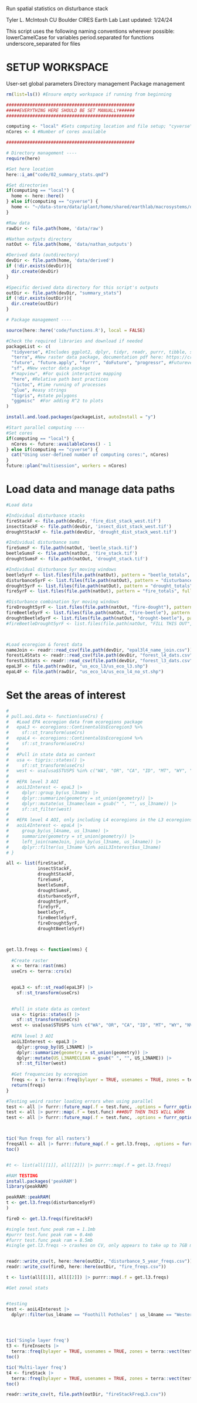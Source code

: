 Run spatial statistics on disturbance stack

Tyler L. McIntosh
CU Boulder CIRES Earth Lab
Last updated: 1/24/24

This script uses the following naming conventions wherever possible:
 lowerCamelCase for variables
 period.separated for functions
 underscore_separated for files


# SETUP WORKSPACE
User-set global parameters
Directory management
Package management

```r

rm(list=ls()) #Ensure empty workspace if running from beginning

#################################################
#####EVERYTHING HERE SHOULD BE SET MANUALLY######
#################################################

computing <- "local" #Sets computing location and file setup; "cyverse" or "local"
nCores <- 4 #Number of cores available

#################################################

# Directory management ----
require(here)

#Set here location
here::i_am("code/02_summary_stats.qmd")

#Set directories
if(computing == "local") {
  home <- here::here()
} else if(computing == "cyverse") {
  home <- "~/data-store/data/iplant/home/shared/earthlab/macrosystems/disturbance-stack-patch-analysis"
}

#Raw data
rawDir <- file.path(home, 'data/raw')

#Nathan outputs directory
natOut <- file.path(home, 'data/nathan_outputs')

#Derived data (outdirectory)
devDir <- file.path(home, 'data/derived')
if (!dir.exists(devDir)){
  dir.create(devDir)
}

#Specific derived data directory for this script's outputs
outDir <- file.path(devDir, "summary_stats")
if (!dir.exists(outDir)){
  dir.create(outDir)
}

# Package management ----

source(here::here('code/functions.R'), local = FALSE)

#Check the required libraries and download if needed
packageList <- c(
  "tidyverse", #Includes ggplot2, dplyr, tidyr, readr, purrr, tibble, stringr, forcats
  "terra", #New raster data package, documentation pdf here: https://cran.r-project.org/web/packages/terra/terra.pdf
  "future", "future.apply", "furrr", "doFuture", "progressr", #Futureverse! https://www.futureverse.org/packages-overview.html; https://henrikbengtsson.github.io/course-stanford-futureverse-2023/
  "sf", #New vector data package
  #"mapview", #For quick interactive mapping
  "here", #Relative path best practices
  "tictoc", #time running of processes
  "glue", #easy strings
  "tigris", #state polygons
  "ggpmisc"  #For adding R^2 to plots
)

install.and.load.packages(packageList, autoInstall = "y")

#Start parallel computing ----
#Set cores
if(computing == "local") {
  nCores <- future::availableCores() - 1
} else if(computing == "cyverse") {
  cat("Using user-defined number of computing cores:", nCores)
}
future::plan("multisession", workers = nCores)

```




# Load data and manage data paths

```r

#Load data

#Individual disturbance stacks
fireStackF <- file.path(devDir, 'fire_dist_stack_west.tif')
insectStackF <- file.path(devDir, 'insect_dist_stack_west.tif')
droughtStackF <- file.path(devDir, 'drought_dist_stack_west.tif')

#Individual disturbance sums
fireSumsF <- file.path(natOut, 'beetle_stack.tif')
beetleSumsF <- file.path(natOut, 'fire_stack.tif')
droughtSumsF <- file.path(natOut, 'drought_stack.tif')

#Individual disturbance 5yr moving windows
beetle5yrF <- list.files(file.path(natOut), pattern = "beetle_totals", full.names = TRUE)
disturbance5yrF <- list.files(file.path(natOut), pattern = "disturbance_totals", full.names = TRUE)
drought5yrF <- list.files(file.path(natOut), pattern = "drought_totals", full.names = TRUE)
fire5yrF <- list.files(file.path(natOut), pattern = "fire_totals", full.names = TRUE)

#Disturbance combination 5yr moving windows
fireDrought5yrF <- list.files(file.path(natOut, "fire-dought"), pattern = "fire_drought_totals", full.names = TRUE)
fireBeetle5yrF <- list.files(file.path(natOut, "fire-beetle"), pattern = "fire_beetle_totals", full.names = TRUE)
droughtBeetle5yrF <- list.files(file.path(natOut, "drought-beetle"), pattern = "bettle_drought_totals", full.names = TRUE)
#fireBeetleDrought5yrF <- list.files(file.path(natOut, "FILL THIS OUT", pattern = "FILL THIS OUT", full.names = TRUE))



#Load ecoregion & forest data
nameJoin <- readr::read_csv(file.path(devDir, "epal3l4_name_join.csv")) #EPA ecoregion distinct name table for joins (from script 01)
forestL4Stats <- readr::read_csv(file.path(devDir, "forest_l4_dats.csv")) #EPA ecoregion stats on amount of forest (from script 01)
forestL3Stats <- readr::read_csv(file.path(devDir, "forest_l3_dats.csv")) #EPA ecoregion stats on amount of forest (from script 01)
epaL3F <- file.path(rawDir, "us_eco_l3/us_eco_l3.shp")
epaL4F <- file.path(rawDir, "us_eco_l4/us_eco_l4_no_st.shp")

```



# Set the areas of interest

```r


# 
# pull.aoi.data <- function(useCrs) {
#   #Load EPA ecoregion data from ecoregions package
#   epaL3 <- ecoregions::ContinentalUsEcoregion3 %>% 
#     sf::st_transform(useCrs)
#   epaL4 <- ecoregions::ContinentalUsEcoregion4 %>% 
#     sf::st_transform(useCrs)
#   
#   #Pull in state data as context
#   usa <- tigris::states() |>
#     sf::st_transform(useCrs)
#   west <- usa[usa$STUSPS %in% c("WA", "OR", "CA", "ID", "MT", "WY", "NV", "AZ", "CO", "NM", "UT"),] 
#   
#   #EPA level 3 AOI
#   aoiL3Interest <- epaL3 |>
#     dplyr::group_by(us_l3name) |>
#     dplyr::summarize(geometry = st_union(geometry)) |>
#     dplyr::mutate(us_l3nameclean = gsub(" ", "", us_l3name)) |>
#     sf::st_filter(west)
#   
#   #EPA level 4 AOI, only including L4 ecoregions in the L3 ecoregions of interest
#   aoiL4Interest <- epaL4 |>
#     group_by(us_l4name, us_l3name) |>
#     summarize(geometry = st_union(geometry)) |>
#     left_join(nameJoin, join_by(us_l3name, us_l4name)) |>
#     dplyr::filter(us_l3name %in% aoiL3Interest$us_l3name)
# }

```

```r



all <- list(fireStackF,
            insectStackF,
            droughtStackF,
            fireSumsF,
            beetleSumsF,
            droughtSumsF,
            disturbance5yrF,
            drought5yrF,
            fire5yrF,
            beetle5yrF,
            fireBeetle5yrF,
            fireDrought5yrF,
            droughtBeetle5yrF)



get.l3.freqs <- function(nms) {
  
  #Create raster
  x <- terra::rast(nms)
  useCrs <- terra::crs(x)
  

  epaL3 <- sf::st_read(epaL3F) |>
    sf::st_transform(useCrs)

  
  #Pull in state data as context
  usa <- tigris::states() |>
    sf::st_transform(useCrs)
  west <- usa[usa$STUSPS %in% c("WA", "OR", "CA", "ID", "MT", "WY", "NV", "AZ", "CO", "NM", "UT"),] 
  
  #EPA level 3 AOI
  aoiL3Interest <- epaL3 |>
    dplyr::group_by(US_L3NAME) |>
    dplyr::summarize(geometry = st_union(geometry)) |>
    dplyr::mutate(US_L3NAMECLEAN = gsub(" ", "", US_L3NAME)) |>
    sf::st_filter(west)
  
  #Get frequencies by ecoregion
  freqs <- x |> terra::freq(bylayer = TRUE, usenames = TRUE, zones = terra::vect(aoiL3Interest), wide = TRUE)
  return(freqs)
}

#Testing weird raster loading errors when using parallel
test <- all |> furrr::future_map(.f = test.func, .options = furrr_options(seed = TRUE)) ###THIS THROWS AN ERROR IF IT'S THE FIRST TIME IT HAS  BEEN RUN ON THE DEPLOYMENT?!?!
test <- all |> purrr::map(.f = test.func) ###BUT THEN THIS WILL WORK
test <- all |> furrr::future_map(.f = test.func, .options = furrr_options(seed = TRUE)) ###AND THEN THIS WORKS?!?!



tic('Run freqs for all rasters')
freqsAll <- all |> furrr::future_map(.f = get.l3.freqs, .options = furrr_options(seed = TRUE))
toc()


#t <- list(all[[1]], all[[2]]) |> purrr::map(.f = get.l3.freqs)

#RAM TESTING
install.packages('peakRAM')
library(peakRAM)

peakRAM::peakRAM(
t <- get.l3.freqs(disturbance5yrF)
)

fireD <- get.l3.freqs(fireStackF)

#single test.func peak ram = 1.1mb
#purrr test.func peak ram = 0.4mb
#furrr test.func peak ram = 8.5mb
#single get.l3.freqs -> crashes on CV, only appears to take up to 7GB max locally. Ramps up to 53GB on CV before 'abnormally terminated due to an unexpected crash'


readr::write_csv(t, here::here(outDir, "disturbance_5_year_freqs.csv"))
readr::write_csv(fireD, here::here(outDir, "fire_freqs.csv"))

t <- list(all[[1]], all[[2]]) |> purrr::map(.f = get.l3.freqs)


```



```r

#Get zonal stats


#testing
test <- aoiL4Interest |>
  dplyr::filter(us_l4name == "Foothill Potholes" | us_l4name == "Western Beaverhead Mountains")




tic('Single layer freq')
t3 <- fireInsects |>
  terra::freq(bylayer = TRUE, usenames = TRUE, zones = terra::vect(test), wide = TRUE)
toc()

tic('Multi-layer freq')
t4 <- fireStack |>
  terra::freq(bylayer = TRUE, usenames = TRUE, zones = terra::vect(test), wide = TRUE)
toc()

readr::write_csv(t, file.path(outDir, "fireStackFreqL3.csv"))


```
